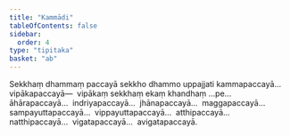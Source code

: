 ```yaml
---
title: "Kammādi"
tableOfContents: false
sidebar:
  order: 4
type: "tipitaka"
basket: "ab"
---
```



<DynamicBreadcrumb />

<Division number="23">

<Paragraph number="1726">
Sekkhaṃ dhammaṃ paccayā sekkho dhammo uppajjati kammapaccayā…  vipākapaccayā—  vipākaṃ sekkhaṃ ekaṃ khandhaṃ …pe…  āhārapaccayā…  indriyapaccayā…  jhānapaccayā…  maggapaccayā…  sampayuttapaccayā…  vippayuttapaccayā…  atthipaccayā…  natthipaccayā…  vigatapaccayā…  avigatapaccayā.
</Paragraph>
</Division>